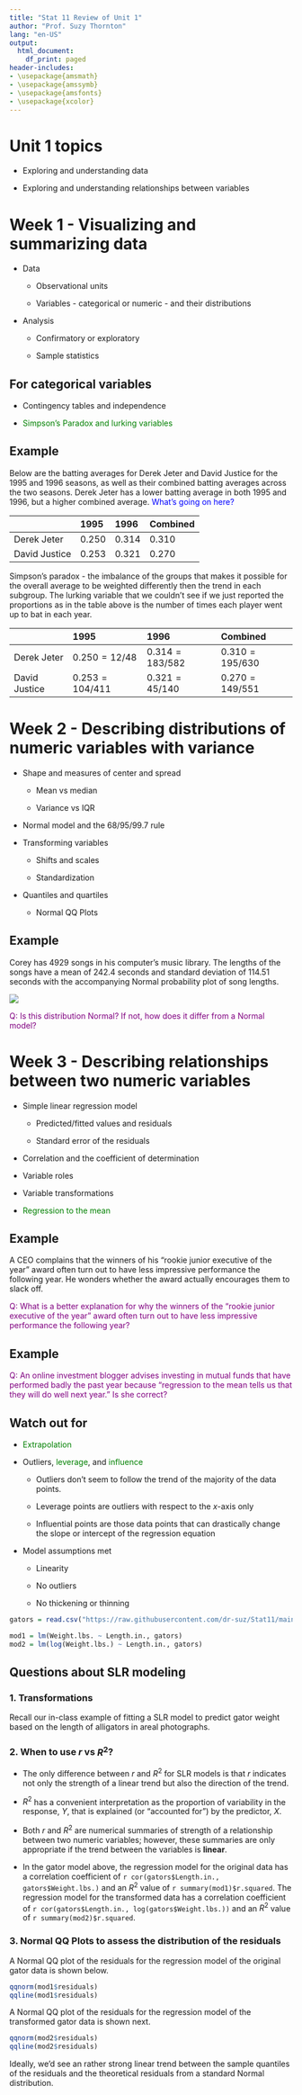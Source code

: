 ```yaml
---
title: "Stat 11 Review of Unit 1" 
author: "Prof. Suzy Thornton"
lang: "en-US"
output:
  html_document:
    df_print: paged
header-includes:
- \usepackage{amsmath}
- \usepackage{amssymb}
- \usepackage{amsfonts}
- \usepackage{xcolor}
---
```


# Unit 1 topics 

* Exploring and understanding data

* Exploring and understanding relationships between variables


# Week 1 - Visualizing and summarizing data 

* Data 

  * Observational units 

  * Variables - categorical or numeric - and their distributions 

* Analysis 

  * Confirmatory or exploratory 

  * Sample statistics 
  
## For categorical variables 

* Contingency tables and independence 

* <span style="color:green">Simpson's Paradox and lurking variables</span> 

## Example 

Below are the batting averages for Derek Jeter and David Justice for the 1995 and 1996 seasons, as well as their combined batting averages across the two seasons. Derek Jeter has a lower batting average in both 1995 and 1996, but a higher combined average. <span style="color:blue">What’s going on here?</span>


|  | 1995 | 1996 | Combined | 
|:--- |:--- |:--- |:--- |
| Derek Jeter | $0.250$ | $0.314$ | $0.310$ | 
| David Justice | $0.253$ | $0.321$ | $0.270$ | 


Simpson’s paradox - the imbalance of the groups that makes it possible for the overall average to be weighted differently then the trend in each subgroup. The lurking variable that we couldn't see if we just reported the proportions as in the table above is the number of times each player went up to bat in each year.


|  | 1995 | 1996 | Combined | 
|:--- |:--- |:--- |:--- |
| Derek Jeter | $0.250 = 12/48$ | $0.314=183/582$ | $0.310 = 195/630$ | 
| David Justice | $0.253=104/411$ | $0.321=45/140$ | $0.270=149/551$ | 



# Week 2 - Describing distributions of numeric variables with variance 


* Shape and measures of center and spread 

  * Mean vs median 
  
  * Variance vs IQR 

* Normal model and the 68/95/99.7 rule 

* Transforming variables 

  * Shifts and scales 
  
  * Standardization 

* Quantiles and quartiles  

  * Normal QQ Plots 

## Example 

Corey has 4929 songs in his computer's music library. The lengths of the songs have a mean of 242.4 seconds and standard deviation of 114.51 seconds with the accompanying Normal probability plot of song lengths.

![](./images/wk5-qqplot.png)

<span style="color:purple">Q: Is this distribution Normal? If not, how does it differ from a Normal model?</span>


# Week 3 - Describing relationships between two numeric variables 

* Simple linear regression model 

  * Predicted/fitted values and residuals 

  * Standard error of the residuals 

* Correlation and the coefficient of determination 

* Variable roles 

* Variable transformations

* <span style="color:green">Regression to the mean</span> 

## Example 

A CEO complains that the winners of his "rookie junior executive of the year" award often turn out to have less impressive performance the following year. He wonders whether the award actually encourages them to slack off. 

<span style="color:purple">Q: What is a better explanation for why the winners of the "rookie junior executive of the year" award often turn out to have less impressive performance the following year?</span>


## Example 

<span style="color:purple">Q: An online investment blogger advises investing in mutual funds that have performed badly the past year because "regression to the mean tells us that they will do well next year." Is she correct?</span> 



## Watch out for 

* <span style="color:green"><span style="color:green">Extrapolation</span> 

* Outliers, <span style="color:green">leverage</span>, and <span style="color:green">influence</span> 

  * Outliers don't seem to follow the trend of the majority of the data points. 
  
  * Leverage points are outliers with respect to the $x$-axis only  
  
  * Influential points are those data points that can drastically change the slope or intercept of the regression equation 

* Model assumptions met  

  * Linearity 
  
  * No outliers 
  
  * No thickening or thinning 


<!--  Student Requested Examples -->

<!-- ## Contingency tables for two categorical variables 

### 1. Determining independence 

From pg 82 of your textbook: "variables are said to be independent if the conditional distribution of one variables is the same for each category of the other. We'll show how to check for independence in a later chapter." -->



<!--## Interpreting results of transformed data -->

<!-- ### 1. Comparing athletes' performance 

**200 $m$ race** $(x_1, \dots x_n)$

$\bar{x} =24.58s , \quad sd(x_1, \dots, x_n) = 0.654s$

Johnson-Thompson's time: $23.26s$

**Long jump** $(y_1, \dots, y_m)$ 

$\bar{y} = 6.17m , \quad sd(y_1, \dots, y_m) = 0.247m$ 

Thiam's distance: $6.58m$-->


```r
gators = read.csv("https://raw.githubusercontent.com/dr-suz/Stat11/main/Data/Gators.csv")

mod1 = lm(Weight.lbs. ~ Length.in., gators) 
mod2 = lm(log(Weight.lbs.) ~ Length.in., gators)
```


## Questions about SLR modeling 

### 1. Transformations  

Recall our in-class example of fitting a SLR model to predict gator weight based on the length of alligators in areal photographs. 

### 2. When to use $r$ vs $R^2$? 

* The only difference between $r$ and $R^2$ for SLR models is that $r$ indicates not only the strength of a linear trend but also the direction of the trend. 

* $R^2$ has a convenient interpretation as the proportion of variability in the response, $Y$, that is explained (or "accounted for") by the predictor, $X$. 

* Both $r$ and $R^2$ are numerical summaries of strength of a relationship between two numeric variables; however, these summaries are only appropriate if the trend between the variables is **linear**. 

* In the gator model above, the regression model for the original data has a correlation coefficient of `r cor(gators$Length.in., gators$Weight.lbs.)` and an $R^2$ value of `r summary(mod1)$r.squared`. The regression model for the transformed data has a correlation coefficient of `r cor(gators$Length.in., log(gators$Weight.lbs.))` and an $R^2$ value of `r summary(mod2)$r.squared`. 

<!-- ### 2. Formula for the slope of a SLR 

In the gator model above, the slope of the regression model for the original data is $5.90$ which means that, based on this model, each additional inch of length (in the areal photograph), corresponds to an additional weight of $5.9 lbs$.  


The slope of the regression model for the transformed data is a little more complicated to interpret. The slope of $0.04$ means that, based on this model, each additional inch of length (in the areal photograph) corresponds to an average increase in log(weight) of $0.04 \ln (lbs)$. (Note that since it is difficult to think in terms of logarithm of $lbs$, we would most likely want to report the interpretation of the slope within the context of the original units of the data. That is, each additional inch corresponds to a multiplicative increase in weight by `r exp(0.04)` $lbs$.)  --> 


### 3. Normal QQ Plots to assess the distribution of the residuals 

A Normal QQ plot of the residuals for the regression model of the original gator data is shown below. 

```r
qqnorm(mod1$residuals)
qqline(mod1$residuals)
```

A Normal QQ plot of the residuals for the regression model of the transformed gator data is shown next.  

```r
qqnorm(mod2$residuals)
qqline(mod2$residuals)
```

Ideally, we'd see an rather strong linear trend between the sample quantiles of the residuals and the theoretical residuals from a standard Normal distribution. 


